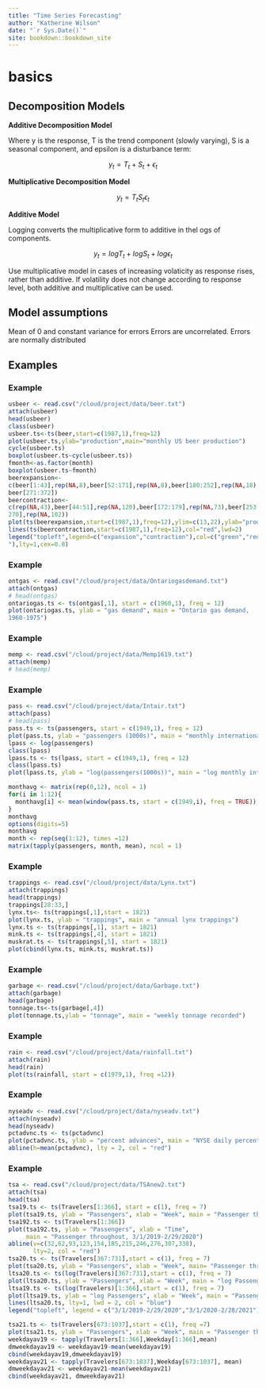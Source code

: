 ```yaml
--- 
title: "Time Series Forecasting"
author: "Katherine Wilson"
date: "`r Sys.Date()`"
site: bookdown::bookdown_site
---
```


# basics

## Decomposition Models 

**Additive Decomposition Model**

Where y is the response, T is the trend component (slowly varying), S is a seasonal component, and epsilon is a disturbance term:

$$
\begin{equation}
  y_t = T_t + S_t + \epsilon_t    
\end{equation}
$$

**Multiplicative Decomposition Model**


$$
\begin{equation}
  y_t = T_t S_t \epsilon_t    
\end{equation}
$$

**Additive Model**

Logging converts the multiplicative form to additive in thel ogs of components. 

$$
\begin{equation}
  y_t = logT_t + logS_t + log\epsilon_t     
\end{equation}
$$

Use multiplicative model in cases of increasing volaticity as response rises, rather than additive. If volatility does not change according to response level, both additive and multiplicative can be used. 

## Model assumptions

Mean of 0 and constant variance for errors
Errors are uncorrelated.
Errors are normally distributed

## Examples

### Example


```r
usbeer <- read.csv("/cloud/project/data/beer.txt")
attach(usbeer)
head(usbeer)
class(usbeer)
usbeer.ts<-ts(beer,start=c(1987,1),freq=12)
plot(usbeer.ts,ylab="production",main="monthly US beer production") 
cycle(usbeer.ts) 
boxplot(usbeer.ts~cycle(usbeer.ts)) 
fmonth<-as.factor(month) 
boxplot(usbeer.ts~fmonth) 
beerexpansion<-
c(beer[1:43],rep(NA,8),beer[52:171],rep(NA,8),beer[180:252],rep(NA,18),
beer[271:372]) 
beercontraction<-
c(rep(NA,43),beer[44:51],rep(NA,120),beer[172:179],rep(NA,73),beer[253:
270],rep(NA,102)) 
plot(ts(beerexpansion,start=c(1987,1),freq=12),ylim=c(13,22),ylab="production",main="monthly US beer production",col="green",lwd=2) 
lines(ts(beercontraction,start=c(1987,1),freq=12),col="red",lwd=2) 
legend("topleft",legend=c("expansion","contraction"),col=c("green","red
"),lty=1,cex=0.8)
```

### Example

```r
ontgas <- read.csv("/cloud/project/data/Ontariogasdemand.txt")
attach(ontgas)
# head(ontgas)
ontariogas.ts <- ts(ontgas[,1], start = c(1960,1), freq = 12)
plot(ontariogas.ts, ylab = "gas demand", main = "Ontario gas demand,
1960-1975")

```


### Example
```r
memp <- read.csv("/cloud/project/data/Memp1619.txt")
attach(memp)
# head(memp)


```


### Example

```r
pass <- read.csv("/cloud/project/data/Intair.txt")
attach(pass)
# head(pass)
pass.ts <- ts(passengers, start = c(1949,1), freq = 12)
plot(pass.ts, ylab = "passengers (1000s)", main = "monthly international airline passengers, in 1000s")
lpass <- log(passengers)
class(lpass)
lpass.ts <- ts(lpass, start = c(1949,1), freq = 12)
class(lpass.ts)
plot(lpass.ts, ylab = "log(passengers(1000s))", main = "log monthly international airline passengers, in 1000s")

monthavg <- matrix(rep(0,12), ncol = 1)
for(i in 1:12){
  monthavg[i] <- mean(window(pass.ts, start = c(1949,i), freq = TRUE))
}
monthavg
options(digits=5)
monthavg
month <- rep(seq(1:12), times =12)
matrix(tapply(passengers, month, mean), ncol = 1)
```

### Example
```r
trappings <- read.csv("/cloud/project/data/Lynx.txt")
attach(trappings)
head(trappings)
trappings[28:33,]
lynx.ts<- ts(trappings[,1],start = 1821)
plot(lynx.ts, ylab = "trappings", main = "annual lynx trappings")
lynx.ts <- ts(trappings[,1], start = 1821)
mink.ts <- ts(trappings[,4], start = 1821)
muskrat.ts <- ts(trappings[,5], start = 1821)
plot(cbind(lynx.ts, mink.ts, muskrat.ts))
```


### Example

```r
garbage <- read.csv("/cloud/project/data/Garbage.txt")
attach(garbage)
head(garbage)
tonnage.ts<-ts(garbage[,4])
plot(tonnage.ts,ylab = "tonnage", main = "weekly tonnage recorded")
```

### Example

```r
rain <- read.csv("/cloud/project/data/rainfall.txt")
attach(rain)
head(rain)
plot(ts(rainfall, start = c(1979,1), freq =12))
```

### Example

```r
nyseadv <- read.csv("/cloud/project/data/nyseadv.txt")
attach(nyseadv)
head(nyseadv)
pctadvnc.ts <- ts(pctadvnc)
plot(pctadvnc.ts, ylab = "percent advances", main = "NYSE daily percent advances")
abline(h=mean(pctadvnc), lty = 2, col = "red")
```

### Example

```r
tsa <- read.csv("/cloud/project/data/TSAnew2.txt")
attach(tsa)
head(tsa)
tsa19.ts <- ts(Travelers[1:366], start = c(1), freq = 7)
plot(tsa19.ts, ylab = "Passengers", xlab = "Week", main = "Passenger throughput, 3/1/2019-2/29/2020")
tsa192.ts <- ts(Travelers[1:366])
plot(tsa192.ts, ylab = "Passengers", xlab = "Time",
     main = "Passenger throughout, 3/1/2019-2/29/2020")
abline(v=c(32,62,93,123,154,185,215,246,276,307,338),
       lty=2, col = "red")
tsa20.ts <- ts(Travelers[367:731],start = c(1), freq = 7)
plot(tsa20.ts, ylab = "Passengers", xlab = "Week", main= "Passenger throughput, 3/1/1010-2/28/2021")
ltsa20.ts <- ts(log(Travelers)[367:731],start = c(1), freq = 7)
plot(ltsa20.ts, ylab = "Passengers", xlab = "Week", main = "log Passenger throughput, 3/1/2020-2/28/2021")
ltsa19.ts <- ts(log(Travelers)[1:366],start = c(1), freq = 7)
plot(ltsa19.ts, ylab = "log Passengers", xlab = "Week", main = "Passenger throughput", ylim = c(11,16), lty = 1, lwd = 2, col= "red")
lines(ltsa20.ts, lty=1, lwd = 2, col = "blue")
legend("topleft", legend = c("3/1/2019-2/29/2020","3/1/2020-2/28/2021"), col = c("red", "blue"), lty = 1, cex = 0.9)

tsa21.ts <- ts(Travelers[673:1037],start = c(1), freq =7)
plot(tsa21.ts, ylab = "Passengers", xlab = "Week", main = "Passenger throughput, 1/1/2021-12/31/2021")
weekdayav19 <- tapply(Travelers[1:366],Weekday[1:366],mean)
dmweekdayav19 <- weekdayav19-mean(weekdayav19)
cbind(weekdayav19,dmweekdayav19)
weekdayav21 <- tapply(Travelers[673:1037],Weekday[673:1037], mean)
dmweekdayav21 <- weekdayav21-mean(weekdayav21)
cbind(weekdayav21, dmweekdayav21)
```



